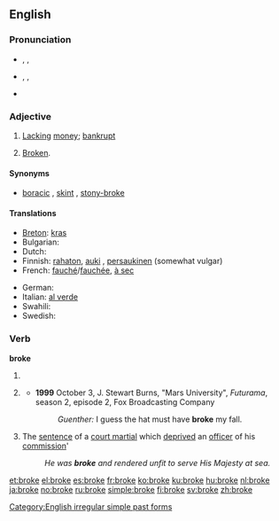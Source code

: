 ==English==
{{rank|dinner|command|etc.|771|broke|waiting|political|reading}}

===Pronunciation===
* {{a|RP}} {{enPR|brōk}}, {{IPA|/brəʊk/}}, {{SAMPA|/br@Uk/}}
* {{a|GenAm}} {{enPR|brōk}}, {{IPA|/broʊk/}}, {{SAMPA|/broUk/}}
* {{audio|en-us-broke.ogg|Audio (US)}}
*: {{rhymes|əʊk}}

===Adjective===
{{en-adj}}

# {{informal}} [[lack|Lacking]] [[money]]; [[bankrupt]]
# {{informal}} [[broken|Broken]].

====Synonyms====
{{ws_refer|poor|impoverished}}
* [[boracic]] {{qualifier|UK rhyming slang}}, [[skint]] {{qualifier|UK slang}}, [[stony-broke]] {{qualifier|UK slang'}}

====Translations====
{{trans-top|lacking money; bankrupt}}
* [[Breton]]: [[kras]]
* Bulgarian: {{t+|bg|разорен|m|sc=Cyrl}}
* Dutch: {{t+|nl|blut}}
* Finnish: [[rahaton]], [[auki]] {{qualifier|slang}}, [[persaukinen]] (somewhat vulgar)
* French: [[fauché]]/[[fauchée]], [[à sec]] {{qualifier|invariable}}
{{trans-mid}}
* German: {{t+|de|pleite}}
* Italian: [[al verde]] {{qualifier|invariable}}
* Swahili: {{t|sw|msoto|xs=Swahili}}
* Swedish: {{t+|sv|pank}}
{{trans-bottom}}

===Verb===
'''broke'''

# {{simple past of|[[break]]}}
# {{context|archaic|or|poetic}} {{past participle of|[[break]]}}
#* '''1999''' October 3, J. Stewart Burns, "Mars University", ''Futurama'', season 2, episode 2, Fox Broadcasting Company
#*: ''Guenther:'' I guess the hat must have '''broke''' my fall.
# {{nautical}} The [[sentence]] of a [[court martial]] which [[deprived]] an [[officer]] of his [[commission]]'
#: ''He was '''broke''' and rendered unfit to serve His Majesty at sea.''

[[Category:English irregular simple past forms]]

[[et:broke]]
[[el:broke]]
[[es:broke]]
[[fr:broke]]
[[ko:broke]]
[[ku:broke]]
[[hu:broke]]
[[nl:broke]]
[[ja:broke]]
[[no:broke]]
[[ru:broke]]
[[simple:broke]]
[[fi:broke]]
[[sv:broke]]
[[zh:broke]]